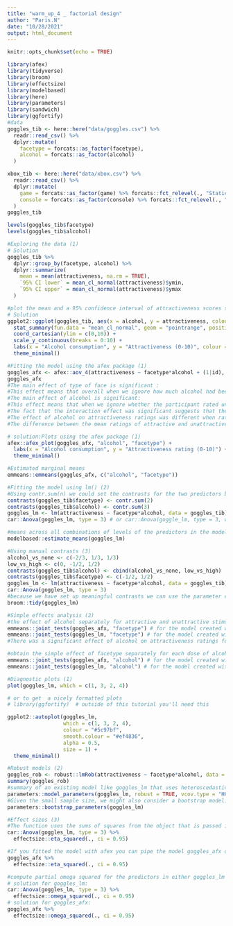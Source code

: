 ```yaml
---
title: "warm_up_4 _ factorial design"
author: "Paris.N"
date: "10/28/2021"
output: html_document
---
```


```r
knitr::opts_chunk$set(echo = TRUE)
```

```r
library(afex)
library(tidyverse)
library(broom)
library(effectsize)
library(modelbased)
library(here)
library(parameters)
library(sandwich)
library(ggfortify)
#data
goggles_tib <- here::here("data/goggles.csv") %>%
  readr::read_csv() %>%
  dplyr::mutate(
    facetype = forcats::as_factor(facetype),
    alcohol = forcats::as_factor(alcohol)
  )

xbox_tib <- here::here("data/xbox.csv") %>%
  readr::read_csv() %>%
  dplyr::mutate(
    game = forcats::as_factor(game) %>% forcats::fct_relevel(., "Static"),
    console = forcats::as_factor(console) %>% forcats::fct_relevel(., "Xbox One")
  )
goggles_tib

levels(goggles_tib$facetype)
levels(goggles_tib$alcohol)
```

```r
#Exploring the data (1)
# Solution
goggles_tib %>% 
  dplyr::group_by(facetype, alcohol) %>% 
  dplyr::summarize(
    mean = mean(attractiveness, na.rm = TRUE),
    `95% CI lower` = mean_cl_normal(attractiveness)$ymin,
    `95% CI upper` = mean_cl_normal(attractiveness)$ymax
  )

#plot the mean and a 95% confidence interval of attractiveness scores split by the type of face (x-axis) being rated and the alcohol consumption (colour)
# Solution
ggplot2::ggplot(goggles_tib, aes(x = alcohol, y = attractiveness, colour = facetype)) +
  stat_summary(fun.data = "mean_cl_normal", geom = "pointrange", position = position_dodge(width = 0.2)) +
  coord_cartesian(ylim = c(0,10)) +
  scale_y_continuous(breaks = 0:10) +
  labs(x = "Alcohol consumption", y = "Attractiveness (0-10)", colour = "Type of face") +
  theme_minimal()
```

```r
#Fitting the model using the afex package (1)
goggles_afx <- afex::aov_4(attractiveness ~ facetype*alcohol + (1|id), data = goggles_tib)
goggles_afx
#The main effect of type of face is significant :
#This effect means that overall when we ignore how much alcohol had been drunk the type of face being rated significantly affected attractiveness ratings. 
#The main effect of alcohol is significant:
#This effect means that when we ignore whether the participant rated unattractive or attractive faces the amount of alcohol significantly influenced their attractiveness ratings. 
#The fact that the interaction effect was significant suggests that the effect of the type of face depended on how much alcohol was consumed and vice versa.
#The effect of alcohol on attractiveness ratings was different when rating unattractive faces compared to when rating attractive faces. 
#The difference between the mean ratings of attractive and unattractive faces varied as a function of how much alcohol was consumed. 
```


```r
# solution:Plots using the afex package (1)
afex::afex_plot(goggles_afx, "alcohol", "facetype") +
  labs(x = "Alcohol consumption", y = "Attractiveness rating (0-10)") +
  theme_minimal()
```

```r
#Estimated marginal means
emmeans::emmeans(goggles_afx, c("alcohol", "facetype"))
```

```r
#Fitting the model using lm() (2)
#Using contr.sum(n) we could set the contrasts for the two predictors by executing 
contrasts(goggles_tib$facetype) <- contr.sum(2)
contrasts(goggles_tib$alcohol) <- contr.sum(3)
goggles_lm <- lm(attractiveness ~ facetype*alcohol, data = goggles_tib)
car::Anova(goggles_lm, type = 3) # or car::Anova(goggle_lm, type = 3, white.adjust = "hc3")

#means across all combinations of levels of the predictors in the model goggles_lm.
modelbased::estimate_means(goggles_lm)
```

```r
#Using manual contrasts (3)
alcohol_vs_none <- c(-2/3, 1/3, 1/3)
low_vs_high <- c(0, -1/2, 1/2)
contrasts(goggles_tib$alcohol) <- cbind(alcohol_vs_none, low_vs_high)
contrasts(goggles_tib$facetype) <- c(-1/2, 1/2)
goggles_lm <- lm(attractiveness ~ facetype*alcohol, data = goggles_tib)
car::Anova(goggles_lm, type = 3)
#because we have set up meaningful contrasts we can use the parameter estimates to interpret the interaction.
broom::tidy(goggles_lm)
```

```r
#Simple effects analysis (2)
#the effect of alcohol separately for attractive and unattractive stimuli,
emmeans::joint_tests(goggles_afx, "facetype") # for the model created with afex
emmeans::joint_tests(goggles_lm, "facetype") # for the model created with lm
#There was a significant effect of alcohol on attractiveness ratings for unattractive faces, but not attractive ones. 

#obtain the simple effect of facetype separately for each dose of alcohol:
emmeans::joint_tests(goggles_afx, "alcohol") # for the model created with afex
emmeans::joint_tests(goggles_lm, "alcohol") # for the model created with lm

```

```r
#Diagnostic plots (1)
plot(goggles_lm, which = c(1, 3, 2, 4))

# or to get  a nicely formatted plots
# library(ggfortify)  # outside of this tutorial you'll need this

ggplot2::autoplot(goggles_lm,
                  which = c(1, 3, 2, 4),
                  colour = "#5c97bf",
                  smooth.colour = "#ef4836",
                  alpha = 0.5,
                  size = 1) + 
  theme_minimal()
```

```r
#Robust models (2)
goggles_rob <- robust::lmRob(attractiveness ~ facetype*alcohol, data = goggles_tib)
summary(goggles_rob)
#summary of an existing model like goggles_lm that uses heteroscedasticity-consistent standard errors:
parameters::model_parameters(goggles_lm, robust = TRUE, vcov.type = "HC4", digits = 3)
#Given the small sample size, we might also consider a bootstrap model:
parameters::bootstrap_parameters(goggles_lm)
```

```r
#Effect sizes (3)
#The function uses the sums of squares from the object that is passed into it, so it’s safest to re-use our earlier code with car::Anova() where we set the sums of squares and pipe it into the function. Try this below.
car::Anova(goggles_lm, type = 3) %>% 
  effectsize::eta_squared(., ci = 0.95)

#If you fitted the model with afex you can pipe the model goggles_afx directly into the function:
goggles_afx %>% 
  effectsize::eta_squared(., ci = 0.95)

#compute partial omega squared for the predictors in either goggles_lm or goggles_afx depending on which you fitted earlier.
# solution for goggles_lm:
car::Anova(goggles_lm, type = 3) %>% 
  effectsize::omega_squared(., ci = 0.95)
# solution for goggles_afx:
goggles_afx %>% 
  effectsize::omega_squared(., ci = 0.95)
```

